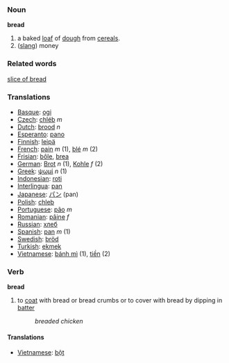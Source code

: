=== Noun ===
'''bread'''

# a baked [[loaf]] of [[dough]] from [[cereal]]s.
# ([[slang]]) money

=== Related words ===
[[slice of bread]]

=== Translations ===
*[[Basque]]: [[ogi]]
*[[Czech]]: [[chléb]] ''m''
*[[Dutch]]: [[brood]] ''n''
*[[Esperanto]]: [[pano]]
*[[Finnish]]: [[leipä]]
*[[French]]: [[pain]] ''m'' (1), [[blé]] ''m'' (2)
*[[Frisian]]: [[bôle]], [[brea]]
*[[German]]: [[Brot]] ''n'' (1), [[Kohle]] ''f'' (2)
*[[Greek]]: [[ψωμί]] ''n'' (1)
*[[Indonesian]]: [[roti]]
*[[Interlingua]]: [[pan]]
*[[Japanese]]: [[パン]] (pan)
*[[Polish]]: [[chleb]]
*[[Portuguese]]: [[pão]] ''m''
*[[Romanian]]: [[pâine]] ''f''
*[[Russian]]: [[хлеб]]
*[[Spanish]]: [[pan]] ''m'' (1)
*[[Swedish]]: [[bröd]]
*[[Turkish]]: [[ekmek]]
*[[Vietnamese]]: [[bánh mì]] (1), [[tiền]] (2)

=== Verb ===
'''bread'''
# to [[coat]] with bread or bread crumbs or to cover with bread by dipping in [[batter]]
#: ''breaded chicken''

==== Translations ====
*[[Vietnamese]]: [[bột]]
